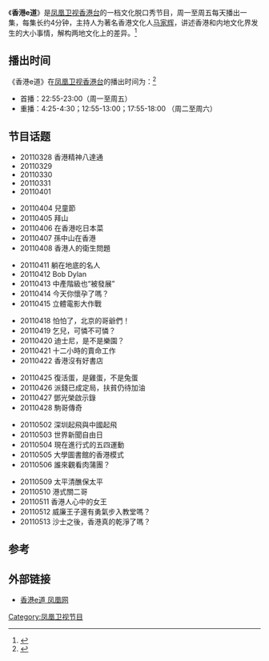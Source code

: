 {{expand|time=2011-04-05T03:41:18+00:00}}
{{電視節目信息框
|名稱=香港e道
|原名=
|圖片=
|圖說=
|類型=文化
|監製=
|地區= {{HKG}}
|語言=[[粵語|粵語]]
|製片人=[[鳳凰衛視香港台|鳳凰衛視香港台]]
|每集長= 約4分鐘<br>（逢星期一至五 22:55-23:00）
|頻道=[[鳳凰衛視香港台|鳳凰衛視香港台]]
|開始=2011年3月28日
|結束=2012年12月28日
|主持=[[馬家輝|馬家輝]]
|官方網站=http://phtv.ifeng.com/program/xged/
|製作網站=http://v.ifeng.com/vlist/tv/xged/all/0/1/detail.shtml
|相關節目=
}}
《'''香港e道'''》是[[凤凰卫视香港台|凤凰卫视香港台]]的一档文化脱口秀节目，周一至周五每天播出一集，每集长约4分钟，主持人为著名香港文化人[[马家辉|马家辉]]，讲述香港和内地文化界发生的大小事情，解构两地文化上的差异。<ref>{{cite web|url=http://v.ifeng.com/news/society/201103/c7cb4a3f-aa4e-46fa-a9d8-f0cae15b5635.shtml|title=香港e道—马家辉|publisher=凤凰网|accessdate=2011-03-26|archive-date=2011-04-03|archive-url=https://web.archive.org/web/20110403093712/http://v.ifeng.com/news/society/201103/c7cb4a3f-aa4e-46fa-a9d8-f0cae15b5635.shtml|dead-url=no}}</ref>

==播出时间==
《香港e道》在[[凤凰卫视香港台|凤凰卫视香港台]]的播出时间为：<ref>{{cite web|url=http://phtv.ifeng.com/epg/|title=香港台 节目表|publisher=凤凰网|accessdate=2011-04-05|archive-date=2013-07-14|archive-url=https://web.archive.org/web/20130714052031/http://phtv.ifeng.com/epg/|dead-url=yes}}</ref>
* 首播：22:55-23:00（周一至周五）
* 重播：4:25-4:30；12:55-13:00；17:55-18:00 （周二至周六）

==节目话题==

* 20110328 香港精神八達通
* 20110329
* 20110330
* 20110331
* 20110401

* 20110404 兒童節
* 20110405 拜山
* 20110406 在香港吃日本菜
* 20110407 孫中山在香港
* 20110408 香港人的衛生問題

* 20110411 躺在地底的名人
* 20110412 Bob Dylan
* 20110413 中產階級也“被發展”
* 20110414 今天你懷孕了嗎？
* 20110415 立體電影大作戰

* 20110418 怕怕了，北京的哥爺們！
* 20110419 乞兒，可憐不可憐？
* 20110420 迪士尼，是不是樂園？
* 20110421 十二小時的賣命工作
* 20110422 香港沒有好書店

* 20110425 復活蛋，是雞蛋，不是兔蛋
* 20110426 派錢已成定局，扶貧仍待加油
* 20110427 鄧光榮啟示錄
* 20110428 駒哥傳奇

* 20110502 深圳起飛與中國起飛
* 20110503 世界新聞自由日
* 20110504 現在進行式的五四運動
* 20110505 大學圖書館的香港模式
* 20110506 誰來觀看肉蒲團？

* 20110509 太平清醮保太平
* 20110510 港式關二哥
* 20110511 香港人心中的女王
* 20110512 威廉王子還有勇氣步入教堂嗎？
* 20110513 沙士之後，香港真的乾淨了嗎？

==参考==
{{reflist}}

==外部链接==
*[http://phtv.ifeng.com/program/xged/ 香港e道 凤凰网] {{Wayback|url=http://phtv.ifeng.com/program/xged/ |date=20110427064046 }}

{{电视小作品}}

[[Category:凤凰卫视节目|Category:凤凰卫视节目]]